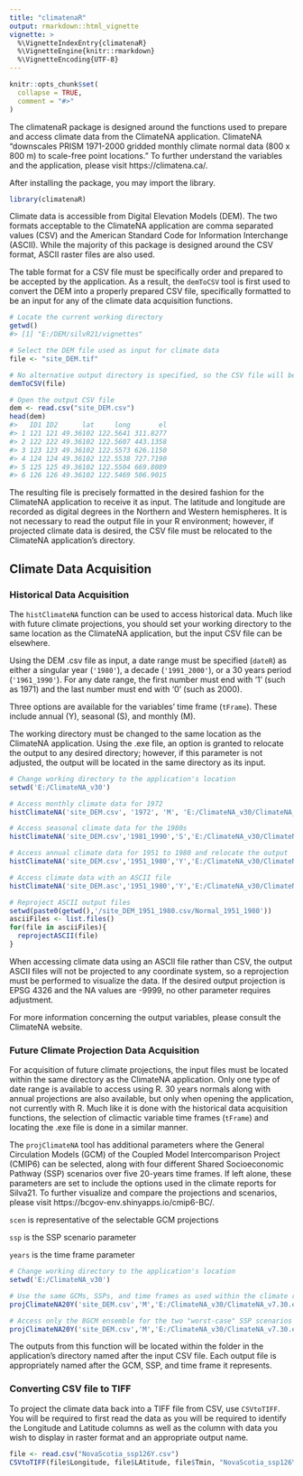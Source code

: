 ```yaml
---
title: "climatenaR"
output: rmarkdown::html_vignette
vignette: >
  %\VignetteIndexEntry{climatenaR}
  %\VignetteEngine{knitr::rmarkdown}
  %\VignetteEncoding{UTF-8}
---
```


```r
knitr::opts_chunk$set(
  collapse = TRUE,
  comment = "#>"
)
```
The climatenaR package is designed around the functions used to prepare and access climate data from the ClimateNA application. ClimateNA "downscales PRISM 1971-2000 gridded monthly climate normal data (800 x 800 m) to scale-free point locations." To further understand the variables and the application, please visit https://climatena.ca/.

After installing the package, you may import the library.
```r
library(climatenaR)
```
Climate data is accessible from Digital Elevation Models (DEM). The two formats acceptable to the ClimateNA application are comma separated values (CSV) and the American Standard Code for Information Interchange (ASCII). While the majority of this package is designed around the CSV format, ASCII raster files are also used. 

The table format for a CSV file must be specifically order and prepared to be accepted by the application. As a result, the `demToCSV` tool is first used to convert the DEM into a properly prepared CSV file, specifically formatted to be an input for any of the climate data acquisition functions.
```r
# Locate the current working directory
getwd() 
#> [1] "E:/DEM/silvR21/vignettes"

# Select the DEM file used as input for climate data
file <- "site_DEM.tif" 

# No alternative output directory is specified, so the CSV file will be ouputted to the same location
demToCSV(file) 

# Open the output CSV file
dem <- read.csv("site_DEM.csv")
head(dem)
#>   ID1 ID2      lat     long       el
#> 1 121 121 49.36102 122.5641 311.8277
#> 2 122 122 49.36102 122.5607 443.1358
#> 3 123 123 49.36102 122.5573 626.1150
#> 4 124 124 49.36102 122.5538 727.7190
#> 5 125 125 49.36102 122.5504 669.8089
#> 6 126 126 49.36102 122.5469 506.9015
```
The resulting file is precisely formatted in the desired fashion for the ClimateNA application to receive it as input. The latitude and longitude are recorded as digital degrees in the Northern and Western hemispheres. It is not necessary to read the output file in your R environment; however, if projected climate data is desired, the CSV file must be relocated to the ClimateNA application's directory.

## Climate Data Acquisition
### Historical Data Acquisition
The `histClimateNA` function can be used to access historical data. Much like with future climate projections, you should set your working directory to the same location as the ClimateNA application, but the input CSV file can be elsewhere.

Using the DEM .csv file as input, a date range must be specified (`dateR`) as either a singular year (`'1980'`), a decade (`'1991_2000'`), or a 30 years period (`'1961_1990'`). For any date range, the first number must end with '1' (such as 1971) and the last number must end with '0' (such as 2000). 

Three options are available for the variables' time frame (`tFrame`). These include annual (Y), seasonal (S), and monthly (M).

The working directory must be changed to the same location as the ClimateNA application. Using the .exe file, an option is granted to relocate the output to any desired directory; however, if this parameter is not adjusted, the output will be located in the same directory as its input.

```r
# Change working directory to the application's location
setwd('E:/ClimateNA_v30')

# Access monthly climate data for 1972
histClimateNA('site_DEM.csv', '1972', 'M', 'E:/ClimateNA_v30/ClimateNA_v7.30.exe')

# Access seasonal climate data for the 1980s
histClimateNA('site_DEM.csv','1981_1990','S','E:/ClimateNA_v30/ClimateNA_v7.30.exe')

# Access annual climate data for 1951 to 1980 and relocate the output
histClimateNA('site_DEM.csv','1951_1980','Y','E:/ClimateNA_v30/ClimateNA_v7.30.exe')

# Access climate data with an ASCII file
histClimateNA('site_DEM.asc','1951_1980','Y','E:/ClimateNA_v30/ClimateNA_v7.30.exe')

# Reproject ASCII output files
setwd(paste0(getwd(),'/site_DEM_1951_1980.csv/Normal_1951_1980'))
asciiFiles <- list.files()
for(file in asciiFiles){
  reprojectASCII(file)
}
```
When accessing climate data using an ASCII file rather than CSV, the output ASCII files will not be projected to any coordinate system, so a reprojection must be performed to visualize the data. If the desired output projection is EPSG 4326 and the NA values are -9999, no other parameter requires adjustment.

For more information concerning the output variables, please consult the ClimateNA website.

### Future Climate Projection Data Acquisition
For acquisition of future climate projections, the input files must be located within the same directory as the ClimateNA application. Only one type of date range is available to access using R. 30 years normals along with annual projections are also available, but only when opening the application, not currently with R. Much like it is done with the historical data acquisition functions, the selection of climactic variable time frames (`tFrame`) and locating the .exe file is done in a similar manner.  

The `projClimateNA` tool has additional parameters where the General Circulation Models (GCM) of the Coupled Model Intercomparison Project (CMIP6) can be selected, along with four different Shared Socioeconomic Pathway (SSP) scenarios over five 20-years time frames. If left alone, these parameters are set to include the options used in the climate reports for Silva21. To further visualize and compare the projections and scenarios, please visit https://bcgov-env.shinyapps.io/cmip6-BC/.

`scen` is representative of the selectable GCM projections

`ssp` is the SSP scenario parameter

`years` is the time frame parameter

```r
# Change working directory to the application's location
setwd('E:/ClimateNA_v30')

# Use the same GCMs, SSPs, and time frames as used within the climate reports for Silva21
projClimateNA20Y('site_DEM.csv','M','E:/ClimateNA_v30/ClimateNA_v7.30.exe')

# Access only the 8GCM ensemble for the two "worst-case" SSP scenarios in the last 40 years of the 21st Century
projClimateNA20Y('site_DEM.csv','M','E:/ClimateNA_v30/ClimateNA_v7.30.exe', scen = '8GCM', ssp = c('S3','S5'), years = c('Y4','Y5'))
```
The outputs from this function will be located within the folder in the application's directory named after the input CSV file. Each output file is appropriately named after the GCM, SSP, and time frame it represents.

### Converting CSV file to TIFF

To project the climate data back into a TIFF file from CSV, use `CSVtoTIFF`. You will be required to first read the data as you will be required to identify the Longitude and Latitude columns as well as the column with data you wish to display in raster format and an appropriate output name.
```r
file <- read.csv("NovaScotia_ssp126Y.csv")
CSVtoTIFF(file$Longitude, file$LAtitude, file$Tmin, "NovaScotia_ssp126Y_Tmin.tif")
```

